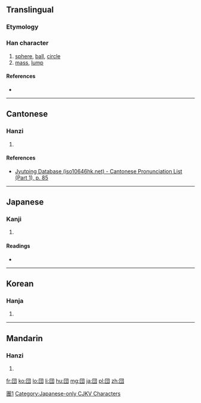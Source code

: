 {{character info/new}}
{{also|團|团}}
==Translingual==

===Etymology===
{{Han simp|團|f=專|t=寸}}

[[Category:CJKV characters simplified differently in Japan and China|團1]]
[[Category:Japanese-only CJKV Characters]]

===Han character===
{{Han char|rn=31|rad=囗|as=03|sn=6|four=|canj=WDI|ids=⿴囗寸}}

# [[sphere]], [[ball]], [[circle]]
# [[mass]], [[lump]]

====References====
* {{Han ref|kx=0217.061|dkj=04703|dj=0444.090|hdz=10711.081|uh=56E3|ud=22243}}

----

==Cantonese==

===Hanzi===
{{yue-hanzi|jyut=[[tyun4]]|y=tyun4}}

# {{defn|lang=yue|sort=囗03}}

====References====
* [http://www.iso10646hk.net/jp/document/download.jsp Jyutping Database (iso10646hk.net) - Cantonese Pronunciation List (Part 1), p. 85]

----

==Japanese==
{{ja-forms|団|[[团]]|[[團]]}}

===Kanji===
{{ja-kanji|grade=5|rs=囗03|style=s|kyu=團}}

# {{defn|lang=ja|sort=囗03}}

====Readings====
* {{ja-readings
|goon=[[だん]] (dan)
|kanon=[[たん]] (tan) {{qualifier|non-[[w:Jōyō kanji|Jōyō]] reading}}
|kanyoon=[[とん]] (ton)
|kun=[[まるい]] (marui), [[かたまり]] (katamari)}}

----

==Korean==

===Hanja===
{{ko-hanja|hangeul=단|rv=dan|mr=tan}}

# {{defn|lang=ko|sort=囗03}}

----

==Mandarin==

===Hanzi===
{{cmn-hanzi|pin=[[tuán]] ([[tuan2]])|wg=t'uan<sup>2</sup>}}

# {{defn|lang=cmn|sort=囗03}}

[[fr:団]]
[[ko:団]]
[[lo:団]]
[[li:団]]
[[hu:団]]
[[mg:団]]
[[ja:団]]
[[pl:団]]
[[zh:団]]